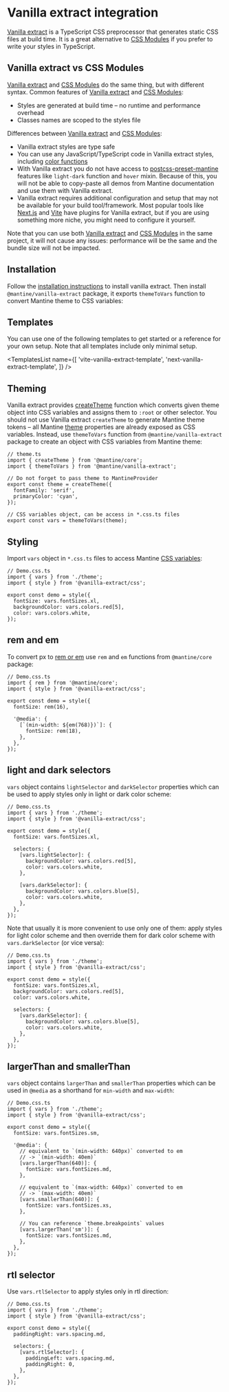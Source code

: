 

# Vanilla extract integration

[Vanilla extract](https://vanilla-extract.style/) is a TypeScript CSS preprocessor that generates static CSS files at build time.
It is a great alternative to [CSS Modules](/styles/css-modules) if you prefer to write your styles in TypeScript.

## Vanilla extract vs CSS Modules

[Vanilla extract](https://vanilla-extract.style/) and [CSS Modules](/styles/css-modules) do the same thing,
but with different syntax. Common features of [Vanilla extract](https://vanilla-extract.style/) and [CSS Modules](/styles/css-modules):

- Styles are generated at build time – no runtime and performance overhead
- Classes names are scoped to the styles file

Differences between [Vanilla extract](https://vanilla-extract.style/) and [CSS Modules](/styles/css-modules):

- Vanilla extract styles are type safe
- You can use any JavaScript/TypeScript code in Vanilla extract styles, including [color functions](/styles/color-functions)
- With Vanilla extract you do not have access to [postcss-preset-mantine](/styles/postcss-preset) features like `light-dark` function and `hover` mixin.
  Because of this, you will not be able to copy-paste all demos from Mantine documentation and use them with Vanilla extract.
- Vanilla extract requires additional configuration and setup that may not be available for your build tool/framework.
  Most popular tools like [Next.js](https://nextjs.org/) and [Vite](https://vitejs.dev/) have plugins for Vanilla extract,
  but if you are using something more niche, you might need to configure it yourself.

Note that you can use both [Vanilla extract](https://vanilla-extract.style/) and [CSS Modules](/styles/css-modules) in the same project,
it will not cause any issues: performance will be the same and the bundle size will not be impacted.

## Installation

Follow the [installation instructions](https://vanilla-extract.style/documentation/getting-started) to install vanilla extract.
Then install `@mantine/vanilla-extract` package, it exports `themeToVars` function to convert Mantine theme to CSS variables:

<InstallScript packages="@mantine/vanilla-extract" />

## Templates

You can use one of the following templates to get started or a reference for your own setup.
Note that all templates include only minimal setup.

<TemplatesList
  name={[
    'vite-vanilla-extract-template',
    'next-vanilla-extract-template',
  ]}
/>

## Theming

Vanilla extract provides [createTheme](https://vanilla-extract.style/documentation/theming/)
function which converts given theme object into CSS variables and assigns them to `:root` or other selector.
You should not use Vanilla extract `createTheme` to generate Mantine theme tokens – all Mantine [theme](/theming/theme-object)
properties are already exposed as CSS variables. Instead, use `themeToVars` function from `@mantine/vanilla-extract` package
to create an object with CSS variables from Mantine theme:

```tsx
// theme.ts
import { createTheme } from '@mantine/core';
import { themeToVars } from '@mantine/vanilla-extract';

// Do not forget to pass theme to MantineProvider
export const theme = createTheme({
  fontFamily: 'serif',
  primaryColor: 'cyan',
});

// CSS variables object, can be access in *.css.ts files
export const vars = themeToVars(theme);
```

## Styling

Import `vars` object in `*.css.ts` files to access Mantine [CSS variables](/styles/css-variables):

```tsx
// Demo.css.ts
import { vars } from './theme';
import { style } from '@vanilla-extract/css';

export const demo = style({
  fontSize: vars.fontSizes.xl,
  backgroundColor: vars.colors.red[5],
  color: vars.colors.white,
});
```

## rem and em

To convert px to [rem or em](/styles/rem) use `rem` and `em` functions from `@mantine/core` package:

```tsx
// Demo.css.ts
import { rem } from '@mantine/core';
import { style } from '@vanilla-extract/css';

export const demo = style({
  fontSize: rem(16),

  '@media': {
    [`(min-width: ${em(768)})`]: {
      fontSize: rem(18),
    },
  },
});
```

## light and dark selectors

`vars` object contains `lightSelector` and `darkSelector` properties which can be used to
apply styles only in light or dark color scheme:

```tsx
// Demo.css.ts
import { vars } from './theme';
import { style } from '@vanilla-extract/css';

export const demo = style({
  fontSize: vars.fontSizes.xl,

  selectors: {
    [vars.lightSelector]: {
      backgroundColor: vars.colors.red[5],
      color: vars.colors.white,
    },

    [vars.darkSelector]: {
      backgroundColor: vars.colors.blue[5],
      color: vars.colors.white,
    },
  },
});
```

Note that usually it is more convenient to use only one of them:
apply styles for light color scheme and then override them for dark color scheme
with `vars.darkSelector` (or vice versa):

```tsx
// Demo.css.ts
import { vars } from './theme';
import { style } from '@vanilla-extract/css';

export const demo = style({
  fontSize: vars.fontSizes.xl,
  backgroundColor: vars.colors.red[5],
  color: vars.colors.white,

  selectors: {
    [vars.darkSelector]: {
      backgroundColor: vars.colors.blue[5],
      color: vars.colors.white,
    },
  },
});
```

## largerThan and smallerThan

`vars` object contains `largerThan` and `smallerThan` properties which can be used in
`@media` as a shorthand for `min-width` and `max-width`:

```tsx
// Demo.css.ts
import { vars } from './theme';
import { style } from '@vanilla-extract/css';

export const demo = style({
  fontSize: vars.fontSizes.sm,

  '@media': {
    // equivalent to `(min-width: 640px)` converted to em
    // -> `(min-width: 40em)`
    [vars.largerThan(640)]: {
      fontSize: vars.fontSizes.md,
    },

    // equivalent to `(max-width: 640px)` converted to em
    // -> `(max-width: 40em)`
    [vars.smallerThan(640)]: {
      fontSize: vars.fontSizes.xs,
    },

    // You can reference `theme.breakpoints` values
    [vars.largerThan('sm')]: {
      fontSize: vars.fontSizes.md,
    },
  },
});
```

## rtl selector

Use `vars.rtlSelector` to apply styles only in rtl direction:

```tsx
// Demo.css.ts
import { vars } from './theme';
import { style } from '@vanilla-extract/css';

export const demo = style({
  paddingRight: vars.spacing.md,

  selectors: {
    [vars.rtlSelector]: {
      paddingLeft: vars.spacing.md,
      paddingRight: 0,
    },
  },
});
```

